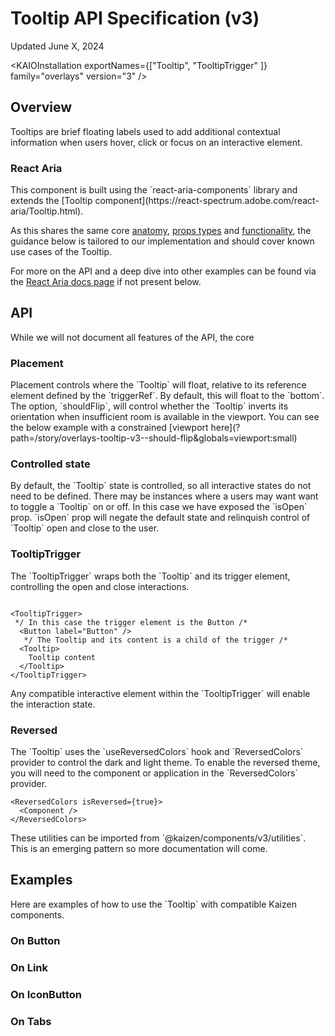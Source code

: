 
<Meta title="Overlays/Tooltip/v3/API Specification"/>

# Tooltip API Specification (v3)
<SbText variant="extra-small">
  Updated June X, 2024
</SbText>

<ResourceLinks
  sourceCode="https://github.com/cultureamp/kaizen-design-system/tree/main/packages/components/src/Tooltip"
  figma="https://www.figma.com/file/eZKEE5kXbEMY3lx84oz8iN/%F0%9F%92%9C-UI-Kit%3A-Heart?type=design&node-id=1929%3A32006&mode=design&t=LwTCBZ5E1uRvOA1l-1"
  designGuidelines="/?path=/docs/overlays-tooltip-v3-usage-guidelines--docs"
  ariaComponentPage="https://react-spectrum.adobe.com/react-aria/Tooltip.html"
  className="!mb-8"
/>

<KAIOInstallation exportNames={["Tooltip", "TooltipTrigger" ]} family="overlays" version="3" />

## Overview

<SbText>
  Tooltips are brief floating labels used to add additional contextual information when users hover, click or focus on an interactive element.
</SbText>

<Canvas of={exampleStories.OnButton} />
<Controls of={exampleStories.OnButton}  />

### React Aria

<SbText>
  This component is built using the `react-aria-components` library and extends the [Tooltip component](https://react-spectrum.adobe.com/react-aria/Tooltip.html).

  As this shares the same core [anatomy](https://react-spectrum.adobe.com/react-aria/Tooltip.html#anatomy), [props types](https://react-spectrum.adobe.com/react-aria/Tooltip.html#tooltip-1) and [functionality](https://react-spectrum.adobe.com/react-aria/Tooltip.html#features), the guidance below is tailored to our implementation and should cover known use cases of the Tooltip.

  For more on the API and a deep dive into other examples can be found via the [React Aria docs page](https://react-spectrum.adobe.com/react-aria/Tooltip.html) if not present below.
</SbText>

## API

<SbText>
  While we will not document all features of the API, the core
</SbText>


### Placement

<SbText>
  Placement controls where the `Tooltip` will float, relative to its reference element defined by the `triggerRef`. By default, this will float to the `bottom`.
</SbText>

<Canvas of={exampleStories.Placement}  />

<SbText>
  The option, `shouldFlip`, will control whether the `Tooltip` inverts its orientation when insufficient room is available in the viewport. You can see the below example with a constrained [viewport here](?path=/story/overlays-tooltip-v3--should-flip&globals=viewport:small)
</SbText>

<Canvas of={docsStories.ShouldFlip}  />

### Controlled state

<SbText>
  By default, the `Tooltip` state is controlled, so all interactive states do not need to be defined. There may be instances where a users may want want to toggle a `Tooltip` on or off. In this case we have exposed the `isOpen` prop.
</SbText>

<Canvas of={docsStories.UncontrolledState}  />

<SbText>
  `isOpen` prop will negate the default state and relinquish control of `Tooltip` open and close to the user.
</SbText>

### TooltipTrigger

<SbText>
  The `TooltipTrigger` wraps both the `Tooltip` and its trigger element, controlling the open and close interactions.
</SbText>

```JSX

<TooltipTrigger>
 */ In this case the trigger element is the Button /*
  <Button label="Button" />
   */ The Tooltip and its content is a child of the trigger /*
  <Tooltip>
    Tooltip content
  </Tooltip>
</TooltipTrigger>
```

<SbText>
  Any compatible interactive element within the `TooltipTrigger` will enable the interaction state.
</SbText>

### Reversed

<SbText>
  The `Tooltip` uses the `useReversedColors` hook and `ReversedColors` provider to control the dark and light theme.
</SbText>

<Canvas className="bg-purple-600" of={exampleStories.OnReversed} />

<SbText>
  To enable the reversed theme, you will need to the component or application in the `ReversedColors` provider.
</SbText>

```JSX
<ReversedColors isReversed={true}>
  <Component />
</ReversedColors>
```

<SbText>
  These utilities can be imported from `@kaizen/components/v3/utilities`. This is an emerging pattern so more documentation will come.
</SbText>

## Examples

<SbText>
  Here are examples of how to use the `Tooltip` with compatible Kaizen components.
</SbText>


### On Button

<Canvas of={exampleStories.OnButton} />

### On Link

<Canvas of={exampleStories.OnLink} />

### On IconButton

<Canvas of={exampleStories.OnIconButton} />

### On Tabs

<Canvas of={exampleStories.OnTabs} />


